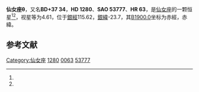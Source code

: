 {{Starbox begin
| name = 仙女座θ
}}
{{Starbox observe
| epoch = [[J2000.0|J2000.0]]
| constell = [[仙女座|仙女座]]<ref name=SIMBAD>{{cite web
 | url=http://simbad.u-strasbg.fr/simbad/sim-id?Ident=HR+63
 | title =Pulsating variable Star
 | publisher=Centre de Données astronomiques de Strasbourg
 | work=SIMBAD
 | accessdate=2012-07-13}}</ref><ref name=DATA>{{cite web
 | url=http://vizier.u-strasbg.fr/viz-bin/VizieR-5?-out.add=.&-source=5050&-corr=PK=HR&-out.max=9999&HR=63
 | title=VizieR Detailed Page
 | accessdate=2012-07-13
 | archive-date=2016-03-04
 | archive-url=https://web.archive.org/web/20160304232139/http://vizier.u-strasbg.fr/viz-bin/VizieR-5?-out.add=.&-source=5050&-corr=PK=HR&-out.max=9999&HR=63
 | dead-url=no
 }}</ref>
| 星官 = 
| ra = {{RA|0|17|5.5}}<ref name=SIMBAD /><ref name=DATA />
| dec = {{DEC|+38|40|54}}<ref name=SIMBAD /><ref name=DATA />
| appmag_v = 4.61<ref name=SIMBAD /><ref name=DATA />
}}
{{Starbox character
| class = A2V<ref name=SIMBAD /><ref name=DATA />
| b-v = 0.06<ref name=SIMBAD /><ref name=DATA />
| u-b = 0.04<ref name=SIMBAD /><ref name=DATA />
| r-i = 0.01<ref name=SIMBAD /><ref name=DATA />
| variable = 
}}
{{Starbox astrometry
| radial_v = 0.04
| prop_mo_ra = 1
| parallax = 0.022
| p_error = 
}}
{{Starbox catalog
| names =BD+37 34，[[SAO星表|SAO]] 53777，[[HD星表|HD]] 1280，[[HR星表|HR]] 63}}
{{Starbox reference |Simbad=HR+63}}
{{Starbox end}}

'''仙女座θ'''，又名'''BD+37 34'''，'''HD 1280'''、'''SAO 53777'''、'''HR 63'''，是[[仙女座|仙女座]]的一颗恒星<ref name=SIMBAD /><ref name=DATA />，视星等为4.61，位于[[銀道座標系|銀經]]115.62，[[銀道座標系|銀緯]]-23.7，其[[B1900.0|B1900.0]]坐标为赤經{{RA|0|11|51.9}}，赤緯{{DEC|+38|-23.7|35}}。

== 参考文献 ==
{{reflist}}

{{star-stub}}

{{仙女座恒星}}
[[Category:仙女座|Category:仙女座]]
[[Category:HD和HDE天體|1280]]
[[Category:HR天體|0063]]
[[Category:SAO天體|53777]]